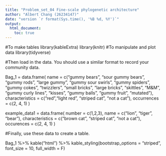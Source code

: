 ```yaml
---
title: "Problem_set_04 Fine-scale phylogenetic architecture"
author: "Albert Chang (26234147)"
date: "version `r format(Sys.time(), '%B %d, %Y')`"
output: 
  html_document:
    toc: true
---
```


#To make tables
library(kableExtra)
library(knitr)
#To manipulate and plot data
library(tidyverse)

#Then load in the data. You should use a similar format to record your community data.


Bag_1 = data.frame(
  name = c("gummy bears", "sour gummy bears", "gummy rods", "large gummy", "gummy sour swirls", "gummy spiders", "gummy cokes", "twizzlers", "small bricks", "large bricks", "skittles", "M&M", "gummy curly lines", "kisses", "gummy balls", "gummy fruit", "mutated"),
  characteristics = c("red","light red", "striped cat", "not a cat"),
  occurrences = c(2, 4, 1)
)

example_data1 = data.frame(
  number = c(1,2,3),
  name = c("lion", "tiger", "bear"),
  characteristics = c("brown cat", "striped cat", "not a cat"),
  occurences = c(2, 4, 1)
)

#Finally, use these data to create a table.

Bag_1 %>% 
  kable("html") %>%
  kable_styling(bootstrap_options = "striped", font_size = 10, full_width = F)